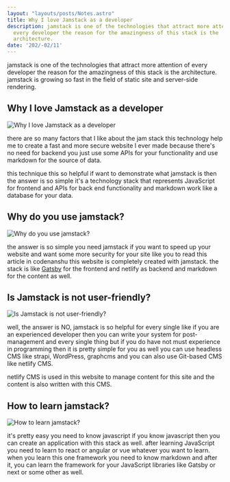 ```yaml
---
layout: "layouts/posts/Notes.astro"
title: Why I love Jamstack as a developer
description: jamstack is one of the technologies that attract more attention of
  every developer the reason for the amazingness of this stack is the
  architecture.
date: '202/-02/11'
---
```



jamstack is one of the technologies that attract more attention of every developer the reason for the amazingness of this stack is the architecture. jamstack is growing so fast in the field of static site and server-side rendering.

## Why I love Jamstack as a developer

![Why I love Jamstack as a developer](/assets/1627660165-frontendapp.webp "static site generators")

there are so many factors that I like about the jam stack this technology help me to create a fast and more secure website I ever made because there's no need for backend you just use some APIs for your functionality and use markdown for the source of data.

this technique this so helpful if want to demonstrate what jamstack is then the answer is so simple it's a technology stack that represents JavaScript for frontend and APIs for back end functionality and markdown work like a database for your data.

## Why do you use jamstack?

![Why do you use jamstack?](/assets/1627660171-jamstackapp.webp "Why do you use jamstack?")

the answer is so simple you need jamstack if you want to speed up your website and want some more security for your site like you to read this article in codenanshu this website is completely created with jamstack. the stack is like [Gatsby](https://www.gatsbyjs.com/) for the frontend and netlify as backend and markdown for the content as well.

## Is Jamstack is not user-friendly?

![Is Jamstack is not user-friendly?](/assets/apis.webp "Is Jamstack is not user-friendly?")

well, the answer is NO, jamstack is so helpful for every single like if you are an experienced developer then you can write your system for post-management and every single thing but if you do have not must experience in programming then it is pretty simple for you as well you can use headless CMS like strapi, WordPress, graphcms and you can also use Git-based CMS like netlify CMS.

netlify CMS is used in this website to manage content for this site and the content is also written with this CMS.

## How to learn jamstack?

![How to learn jamstack?](/assets/1627660196-deployingsitenetlify.webp "How to learn jamstack?")

it's pretty easy you need to know javascript if you know javascript then you can create an application with this stack as well. after learning JavaScript you need to learn to react or angular or vue whatever you want to learn. when you learn this one framework you need to know markdown and after it, you can learn the framework for your JavaScript libraries like Gatsby or next or some other as well.

